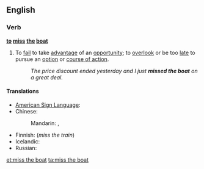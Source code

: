 ==English==

===Verb===
'''[[to]] [[miss]] [[the]] [[boat]]'''

# {{idiomatic}} To [[fail]] to take [[advantage]] of an [[opportunity]]; to [[overlook]] or be too [[late]] to pursue an [[option]] or [[course of action]].
#: ''The price discount ended yesterday and I just '''missed the boat''' on a great deal.''

====Translations====
{{trans-top|fail to take advantage of an opportunity}}
* [[American Sign Language]]: {{tø|ase|(TRAIN) 1@NearHand-FingerUp-1@InsideChesthigh-FingerUp 1@NearHand-FingerForward-1@DistalInsideChesthigh-FingerForward A@Chest-PalmBack CirclesVert|tr=[[TRAIN GO SORRY]]|xs=American Sign Language}} <!-- apologies for the messy link; common ASL idiom, expressed as best I can -->
* Chinese:
*: Mandarin: {{t|cmn|錯過機會|sc=Hani}}, {{t|cmn|错过机会|tr=cuòguò jīhuì|sc=Hani}}
{{trans-mid}}
* Finnish: {{t+|fi|myöhästyä}} {{t+|fi|juna|alt=junasta}} (''miss the train'')
* Icelandic: {{t|is|verða af tækifæri}}
* Russian: {{t|ru|поезд ушёл|tr=pójezd ušól}} {{qualifier|lit.: the train is gone}}
{{trans-bottom}}

[[et:miss the boat]]
[[ta:miss the boat]]